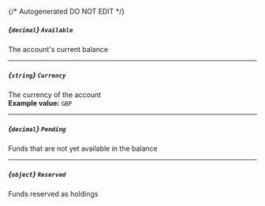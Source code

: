 {/* Autogenerated DO NOT EDIT  */}
##### *{`decimal`}* `Available`
The account's current balance

---
##### *{`string`}* `Currency`
The currency of the account
<br/>
**Example value:** `GBP`

---
##### *{`decimal`}* `Pending`
Funds that are not yet available in the balance

---
##### *{`object`}* `Reserved`
Funds reserved as holdings

